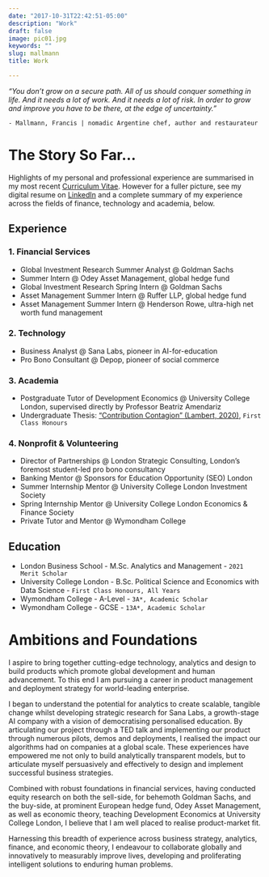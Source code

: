 ```yaml
---
date: "2017-10-31T22:42:51-05:00"
description: "Work"
draft: false
image: pic01.jpg   
keywords: ""
slug: mallmann
title: Work   

---
```

*"You don't grow on a secure path. All of us should conquer something in life. And it needs a lot of work. And it needs a lot of risk. In order to grow and improve you have to be there, at the edge of uncertainty."*    
  
  `- Mallmann, Francis | nomadic Argentine chef, author and restaurateur`

# The Story So Far... 

Highlights of my personal and professional experience are summarised in my most recent [Curriculum Vitae](https://drive.google.com/file/d/12SyD72Co9dRg4MpBBCtA92TIyoUoLI9t/view?usp=sharing "Alberto Lambert - Curriculum Vitae"){target="_blank"}. However for a fuller picture, see my digital resume on [LinkedIn](https://www.linkedin.com/in/albertolambert/ "Alberto Lambert - LinkedIn"){target="_blank"} and a complete summary of my experience across the fields of finance, technology and academia, below. 

## Experience

### 1. Financial Services 

* Global Investment Research Summer Analyst @ Goldman Sachs
* Summer Intern @ Odey Asset Management, global hedge fund
* Global Investment Research Spring Intern @ Goldman Sachs
* Asset Management Summer Intern @ Ruffer LLP, global hedge fund
* Asset Management Summer Intern @ Henderson Rowe, ultra-high net worth fund management

### 2. Technology

* Business Analyst @ Sana Labs, pioneer in AI-for-education  
* Pro Bono Consultant @ Depop, pioneer of social commerce  

### 3. Academia 

* Postgraduate Tutor of Development Economics @ University College London, supervised directly by Professor Beatriz Amendariz  
* Undergraduate Thesis: ["Contribution Contagion" (Lambert, 2020)](https://drive.google.com/file/d/1k5ta2McSUAdeW43cdwi1lV6xRsVWhOyh/view?usp=sharing "Contribution Contagion (Lambert, 2020)"){target="_blank"}, `First Class Honours` 

### 4. Nonprofit & Volunteering

* Director of Partnerships @ London Strategic Consulting, London's foremost student-led pro bono consultancy  
* Banking Mentor @ Sponsors for Education Opportunity (SEO) London  
* Summer Internship Mentor @ University College London Investment Society  
* Spring Internship Mentor @ University College London Economics & Finance Society  
* Private Tutor and Mentor @ Wymondham College  

## Education

* London Business School - M.Sc. Analytics and Management - `2021 Merit Scholar`  
* University College London - B.Sc. Political Science and Economics with Data Science - `First Class Honours, All Years`  
* Wymondham College - A-Level - `3A*, Academic Scholar`
* Wymondham College - GCSE - `13A*, Academic Scholar` 

# Ambitions and Foundations

I aspire to bring together cutting-edge technology, analytics and design to build products which promote global development and human advancement. To this end I am pursuing a career in product management and deployment strategy for world-leading enterprise.

I began to understand the potential for analytics to create scalable, tangible change whilst developing strategic research for Sana Labs, a growth-stage AI company with a vision of democratising personalised education. By articulating our project through a TED talk and implementing our product through numerous pilots, demos and deployments, I realised the impact our algorithms had on companies at a global scale. These experiences have empowered me not only to build analytically transparent models, but to articulate myself persuasively and effectively to design and implement successful business strategies. 

Combined with robust foundations in financial services, having conducted equity research on both the sell-side, for behemoth Goldman Sachs, and the buy-side, at prominent European hedge fund, Odey Asset Management, as well as economic theory, teaching Development Economics at University College London, I believe that I am well placed to realise product-market fit. 

Harnessing this breadth of experience across business strategy, analytics, finance, and economic theory, I endeavour to collaborate globally and innovatively to measurably improve lives, developing and proliferating intelligent solutions to enduring human problems.
